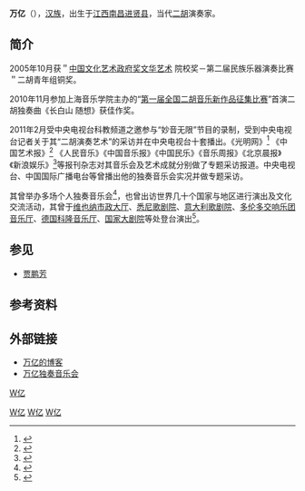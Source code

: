 {{Otheruses|subject=一位音樂家|other=中文數詞|兆}}
{{Infobox musical artist
| 姓名 = 万亿
| 图片 =
| Background = non_vocal_instrumentalist
| Born = {{birth_date_and_age|1984|10|3}}
| Origin = {{CHN}}[[江西|江西]][[南昌|南昌]][[进贤县|进贤县]]
| 语言 = [[國語|國語]]、[[英語|英語]]
| 音乐类型 = [[古典音乐|古典音乐]]
| 职业 = [[当代青年二胡演奏家|当代青年二胡演奏家]]
| 教育程度 = [[中央音乐学院|中央音乐学院]]民乐系[[學士|學士]]<br />[[中央音乐学院|中央音乐学院]]民乐系[[碩士|碩士]][[研究生|研究生]]
| 活跃年代 = 2006年至今
}}

'''万亿'''（{{bd|1984年|10月3日|catIdx=W亿}}），[[汉族|汉族]]，出生于[[江西|江西]][[南昌|南昌]][[进贤县|进贤县]]，当代[[二胡|二胡]]演奏家。

==简介==
2005年10月获＂[[中国文化艺术政府奖文华艺术|中国文化艺术政府奖文华艺术]] 院校奖－第二届民族乐器演奏比赛＂二胡青年组铜奖。

2010年11月参加上海音乐学院主办的“[[第一届全国二胡音乐新作品征集比赛|第一届全国二胡音乐新作品征集比赛]]”首演二胡独奏曲《长白山 随想》获佳作奖。

2011年2月受中央电视台科教频道之邀参与“妙音无限”节目的录制，受到中央电视台记者关于其“二胡演奏艺术”的采访并在中央电视台十套播出。《光明网》<ref name="chinacom4">{{cite web| language =| publisher =光明网| title =万亿在京举办二胡独奏音乐会| url =http://culture.gmw.cn/2010-11/15/content_1388959.htm| author =| date =2010年11月5日| accessdate =2011年11月15日| deadurl =yes| archiveurl =https://web.archive.org/web/20101123113512/http://culture.gmw.cn/2010-11/15/content_1388959.htm| archivedate =2010年11月23日}}</ref>
《中国艺术报》<ref name="chinacom3">{{cite web| language =| publisher =中国艺术报| title =万亿二胡独奏音乐会将在京举办| url =http://www.cflac.org.cn/yinyue/2010-11/05/content_21322773.htm| author =| date =2010年11月5日| accessdate =2011年11月7日| deadurl =yes| archiveurl =https://web.archive.org/web/20101120230205/http://www.cflac.org.cn/yinyue/2010-11/05/content_21322773.htm| archivedate =2010年11月20日}}</ref>
《人民音乐》《中国音乐报》《中国民乐》《音乐周报》《北京晨报》《新浪娱乐》<ref name="chinacom1">{{cite web | language =  | publisher = 新浪娱乐 | title = 万亿硕士毕业二胡独奏音乐会 现场演绎《离骚》 | url = http://ent.sina.com.cn/y/2010-11-20/04583152265.shtml | author =  | date = 2010年11月20日 | accessdate = 2011年11月7日 | archive-date = 2016年3月4日 | archive-url = https://web.archive.org/web/20160304093957/http://ent.sina.com.cn/y/2010-11-20/04583152265.shtml | dead-url = no }}</ref>等报刊杂志对其音乐会及艺术成就分别做了专题采访报道。中央电视台、中国国际广播电台等曾播出他的独奏音乐会实况并做专题采访。

其曾举办多场个人独奏音乐会<ref name="chinacom2">{{cite web | language =  | publisher = 百度娱乐 | title = 万亿二胡独奏音乐会 质朴率真琴人合一 | url = http://yule.baidu.com/news/music/2010-11-19/1292504383.html | author =  | date = 2010年11月19日 | accessdate = 2011年11月7日 | archive-date = 2011年11月18日 | archive-url = https://web.archive.org/web/20111118023217/http://yule.baidu.com/news/music/2010-11-19/1292504383.html | dead-url = no }}</ref>，也曾出访世界几十个国家与地区进行演出及文化交流活动，其曾于[[维也纳市政大厅|维也纳市政大厅]]、[[悉尼歌剧院|悉尼歌剧院]]、[[意大利歌剧院|意大利歌剧院]]、[[多伦多交响乐团音乐厅|多伦多交响乐团音乐厅]]、[[德国科隆音乐厅|德国科隆音乐厅]]、[[国家大剧院|国家大剧院]]等处登台演出<ref name="chinacom5">{{cite web| language = | publisher = 胡琴世界| title = 万亿二胡独奏音乐会 质朴率真琴人合一| url = http://www.ihuqin.com/portal.php?mod=view&aid=221| author = | date = 2011年9月8日| accessdate = 2011年11月7日| archive-url = https://web.archive.org/web/20121031100442/http://www.ihuqin.com/portal.php?mod=view&aid=221| archive-date = 2012年10月31日| dead-url = yes}}</ref>。

==参见==
*[[贾鹏芳|贾鹏芳]]

==参考资料==
{{reflist}}

== 外部链接 ==
* [http://blog.sina.com.cn/billion1003520  万亿的博客]{{Wayback|url=http://blog.sina.com.cn/billion1003520 |date=20160304125716 }}
* [https://web.archive.org/web/20120316124446/http://xiyou.cntv.cn/v-effa1ad6-af7e-11e0-89a1-001e0bd5b3ca.html 万亿独奏音乐会]

[[分类:二胡演奏家|W亿]]
[[Category:中央音乐学院校友|W亿]]
[[Category:汉族人|W亿]]
[[Category:江西人|W亿]]